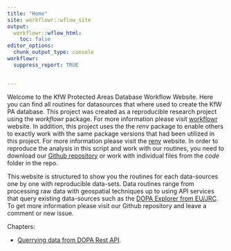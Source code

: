 ```yaml
---
title: "Home"
site: workflowr::wflow_site
output:
  workflowr::wflow_html:
    toc: false
editor_options:
  chunk_output_type: console
workflowr:
  suppress_report: TRUE


---
```


Welcome to the KfW Protected Areas Database Workflow Website. Here you can find all routines for datasources that where used to create the KfW PA database. This project was created as a reproducible research project using the *workflowr* package. For more information please visit [workflowr](https://github.com/jdblischak/workflowr) website. In addition, this project uses the the *renv* package to enable others to exactly work with the same package versions that had been utilized in this project. For more information please visit the [renv](https://rstudio.github.io/renv/index.html) website. In order to reproduce the analysis in this script and work with our routines, you need to download our [Github repository](https://github.com/openkfw/mapme.protectedareas) or work with individual files from the *code* folder in the repo. 

This website is structured to show you the routines for each data-sources one by one with reproducible data-sets. Data routines range from processing raw data with geospatial techniques up to using API services that query existing data-sources such as the [DOPA Explorer from EU/JRC](https://dopa-explorer.jrc.ec.europa.eu/). To get more information please visit our Github repository and leave a comment or new issue. 

Chapters:

- [Querrying data from DOPA Rest API](dopa-rest.html).
